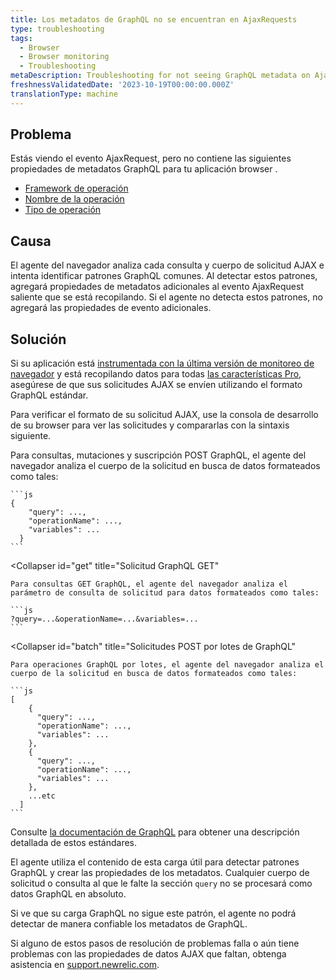 ```yaml
---
title: Los metadatos de GraphQL no se encuentran en AjaxRequests
type: troubleshooting
tags:
  - Browser
  - Browser monitoring
  - Troubleshooting
metaDescription: Troubleshooting for not seeing GraphQL metadata on AjaxRequest events for your browser app.
freshnessValidatedDate: '2023-10-19T00:00:00.000Z'
translationType: machine
---
```


## Problema

Estás viendo el evento AjaxRequest, pero no contiene las siguientes propiedades de metadatos GraphQL para tu aplicación browser .

* [Framework de operación](/attribute-dictionary/?event=AjaxRequest&attribute=operationFramework)
* [Nombre de la operación](/attribute-dictionary/?event=AjaxRequest&attribute=operationName)
* [Tipo de operación](/attribute-dictionary/?event=AjaxRequest&attribute=operationType)

## Causa

El agente del navegador analiza cada consulta y cuerpo de solicitud AJAX e intenta identificar patrones GraphQL comunes. Al detectar estos patrones, agregará propiedades de metadatos adicionales al evento AjaxRequest saliente que se está recopilando. Si el agente no detecta estos patrones, no agregará las propiedades de evento adicionales.

## Solución

Si su aplicación está [instrumentada con la última versión de monitoreo de navegador](/docs/browser/new-relic-browser/installation-configuration/troubleshooting-browser-monitoring-installation) y está recopilando datos para todas [las características Pro](/docs/browser/new-relic-browser/browser-pro-features), asegúrese de que sus solicitudes AJAX se envíen utilizando el formato GraphQL estándar.

Para verificar el formato de su solicitud AJAX, use la consola de desarrollo de su browser para ver las solicitudes y compararlas con la sintaxis siguiente.

<CollapserGroup>
  <Collapser
    id="post"
    title="Solicitudes GraphQL POST"
  >
    Para consultas, mutaciones y suscripción POST GraphQL, el agente del navegador analiza el cuerpo de la solicitud en busca de datos formateados como tales:

    ```js
    {
        "query": ...,
        "operationName": ...,
        "variables": ... 
      }
    ```
  </Collapser>

  <Collapser
    id="get"
    title="Solicitud GraphQL GET"
  >
    Para consultas GET GraphQL, el agente del navegador analiza el parámetro de consulta de solicitud para datos formateados como tales:

    ```js
    ?query=...&operationName=...&variables=...
    ```
  </Collapser>

  <Collapser
    id="batch"
    title="Solicitudes POST por lotes de GraphQL"
  >
    Para operaciones GraphQL por lotes, el agente del navegador analiza el cuerpo de la solicitud en busca de datos formateados como tales:

    ```js
    [
        {
          "query": ...,
          "operationName": ...,
          "variables": ... 
        },
        {
          "query": ...,
          "operationName": ...,
          "variables": ... 
        },
        ...etc
      ]
    ```
  </Collapser>
</CollapserGroup>

Consulte [la documentación de GraphQL](https://graphql.org/learn/serving-over-http/#post-request) para obtener una descripción detallada de estos estándares.

El agente utiliza el contenido de esta carga útil para detectar patrones GraphQL y crear las propiedades de los metadatos. Cualquier cuerpo de solicitud o consulta al que le falte la sección `query` no se procesará como datos GraphQL en absoluto.

Si ve que su carga GraphQL no sigue este patrón, el agente no podrá detectar de manera confiable los metadatos de GraphQL.

Si alguno de estos pasos de resolución de problemas falla o aún tiene problemas con las propiedades de datos AJAX que faltan, obtenga asistencia en [support.newrelic.com](https://support.newrelic.com).
